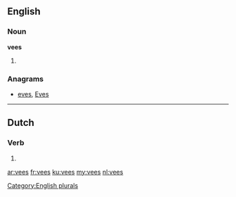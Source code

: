 ==English==

===Noun===
'''vees'''

# {{plural of|vee}}

===Anagrams===
* [[eves#English|eves]], [[Eves#English|Eves]]

[[Category:English plurals]]

----

==Dutch==

===Verb===
{{head|nl|verb form}}

# {{nl-verb form of|n=sg|t=past|m=ind|vijzen}}

[[ar:vees]]
[[fr:vees]]
[[ku:vees]]
[[my:vees]]
[[nl:vees]]